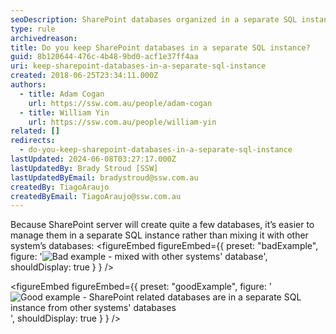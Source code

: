 ```yaml
---
seoDescription: SharePoint databases organized in a separate SQL instance for efficient management and scalability.
type: rule
archivedreason:
title: Do you keep SharePoint databases in a separate SQL instance?
guid: 8b120644-476c-4b48-9bd0-acf1e37ff4aa
uri: keep-sharepoint-databases-in-a-separate-sql-instance
created: 2018-06-25T23:34:11.000Z
authors:
  - title: Adam Cogan
    url: https://ssw.com.au/people/adam-cogan
  - title: William Yin
    url: https://ssw.com.au/people/william-yin
related: []
redirects:
  - do-you-keep-sharepoint-databases-in-a-separate-sql-instance
lastUpdated: 2024-06-08T03:27:17.000Z
lastUpdatedBy: Brady Stroud [SSW]
lastUpdatedByEmail: bradystroud@ssw.com.au
createdBy: TiagoAraujo
createdByEmail: TiagoAraujo@ssw.com.au
---
```


Because SharePoint server will create quite a few databases, it’s easier to manage them in a separate SQL instance rather than mixing it with other system’s databases:
<figureEmbed figureEmbed={{
  preset: "badExample",
  figure: '![Bad example - mixed with other systems\' database](/uploads/rules/keep-sharepoint-databases-in-a-separate-sql-instance/sharepoint-database-bad.png)',
  shouldDisplay: true
} } />


<figureEmbed figureEmbed={{
  preset: "goodExample",
  figure: '![Good example - SharePoint related databases are in a separate SQL instance from other systems\' databases](/uploads/rules/keep-sharepoint-databases-in-a-separate-sql-instance/sharepoint-database-good.png)',
  shouldDisplay: true
} } />
